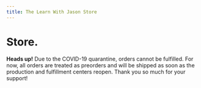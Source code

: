 ```yaml
---
title: The Learn With Jason Store
---
```



# Store.

<Aside warning>

**Heads up!** Due to the COVID-19 quarantine, orders cannot be fulfilled. For now, all orders are treated as preorders and will be shipped as soon as the production and fulfillment centers reopen. Thank you so much for your support!

</Aside>

<Store />
